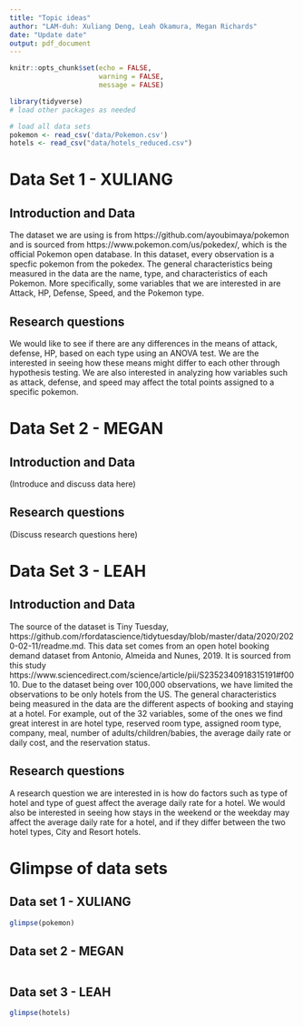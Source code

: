 ```yaml
---
title: "Topic ideas"
author: "LAM-duh: Xuliang Deng, Leah Okamura, Megan Richards"
date: "Update date"
output: pdf_document
---
```


```r
knitr::opts_chunk$set(echo = FALSE, 
                      warning = FALSE, 
                      message = FALSE)
```


```r
library(tidyverse) 
# load other packages as needed
``` 

```r
# load all data sets 
pokemon <- read_csv('data/Pokemon.csv')
hotels <- read_csv("data/hotels_reduced.csv")

```

# Data Set 1 - XULIANG

## Introduction and Data

The dataset we are using is from https://github.com/ayoubimaya/pokemon and is sourced from https://www.pokemon.com/us/pokedex/, which is the official Pokemon open database. In this dataset, every observation is a specfic pokemon from the pokedex. The general characteristics being measured in the data are the name, type, and characteristics of each Pokemon. More specifically, some variables that we are interested in are Attack, HP, Defense, Speed, and the Pokemon type.

## Research questions 

We would like to see if there are any differences in the means of attack, defense, HP, based on each type using an ANOVA test. We are the interested in seeing how these means might differ to each other through hypothesis testing. We are also interested in analyzing how variables such as attack, defense, and speed may affect the total points assigned to a specific pokemon.


# Data Set 2 - MEGAN

## Introduction and Data

(Introduce and discuss data here)

## Research questions 

(Discuss research questions here)



# Data Set 3 - LEAH

## Introduction and Data

The source of the dataset is Tiny Tuesday, https://github.com/rfordatascience/tidytuesday/blob/master/data/2020/2020-02-11/readme.md.
This data set comes from an open hotel booking demand dataset from Antonio, Almeida and Nunes, 2019. It is sourced from this study https://www.sciencedirect.com/science/article/pii/S2352340918315191#f0010. Due to the dataset being over 100,000 observations, we have limited the observations to be only hotels from the US. The general characteristics being measured in the data are the different aspects of booking and staying at a hotel. For example, out of the 32 variables, some of the ones we find great interest in are hotel type, reserved room type, assigned room type, company, meal, number of adults/children/babies, the average daily rate or daily cost, and the reservation status. 

## Research questions 

A research question we are interested in is how do factors such as type of hotel and type of guest affect the average daily rate for a hotel. We would also be interested in seeing how stays in the weekend or the weekday may affect the average daily rate for a hotel, and if they differ between the two hotel types, City and Resort hotels.


# Glimpse of data sets

## Data set 1 - XULIANG

```r
glimpse(pokemon)
```


## Data set 2 - MEGAN

```r

```


## Data set 3 - LEAH

```r
glimpse(hotels)
```

